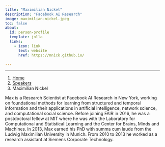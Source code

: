 ```yaml
---
title: "Maximilian Nickel"
description: "Facebook AI Research"
image: maximilian-nickel.jpeg
toc: false
about:
  id: person-profile
  template: jolla
  links:
    - icon: link
      text: website
      href: https://mnick.github.io/

---
```

---

```{=html}
<nav aria-label="breadcrumb">
  <ol class="breadcrumb">
    <li class="breadcrumb-item"><a href="../../index.html">Home</a></li>
    <li class="breadcrumb-item"><a href="../../speaker.html">Speakers</a></li>
    <li class="breadcrumb-item active">Maximilian Nickel</li>

  </ol>
</nav>
```

:::{#person-profile}
:::

Max is a Research Scientist at Facebook AI Research in New York, working on foundational methods for learning from structured and temporal information and their applications in artificial intelligence, network science, and computational social science. Before joining FAIR in 2016, he was a postdoctoral fellow at MIT where he was with the Laboratory for Computational and Statistical Learning and the Center for Brains, Minds and Machines. In 2013, Max earned his PhD with summa cum laude from the Ludwig Maximilian University in Munich. From 2010 to 2013 he worked as a research assistant at Siemens Corporate Technology.

